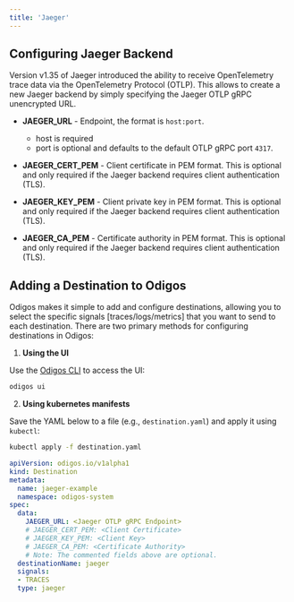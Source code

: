 ```yaml
---
title: 'Jaeger'
---
```


## Configuring Jaeger Backend

Version v1.35 of Jaeger introduced the ability to receive OpenTelemetry trace data via the OpenTelemetry Protocol (OTLP).
This allows to create a new Jaeger backend by simply specifying the Jaeger OTLP gRPC unencrypted URL.

- **JAEGER_URL** - Endpoint, the format is `host:port`.

  - host is required
  - port is optional and defaults to the default OTLP gRPC port `4317`.

- **JAEGER_CERT_PEM** - Client certificate in PEM format. This is optional and only required if the Jaeger backend requires client authentication (TLS).

- **JAEGER_KEY_PEM** - Client private key in PEM format. This is optional and only required if the Jaeger backend requires client authentication (TLS).

- **JAEGER_CA_PEM** - Certificate authority in PEM format. This is optional and only required if the Jaeger backend requires client authentication (TLS).

## Adding a Destination to Odigos

Odigos makes it simple to add and configure destinations, allowing you to select the specific signals [traces/logs/metrics] that you want to send to each destination. There are two primary methods for configuring destinations in Odigos:

1. **Using the UI**

Use the [Odigos CLI](https://docs.odigos.io/cli/odigos_ui) to access the UI:

```bash
odigos ui
```

2. **Using kubernetes manifests**

Save the YAML below to a file (e.g., `destination.yaml`) and apply it using `kubectl`:

```bash
kubectl apply -f destination.yaml
```


```yaml
apiVersion: odigos.io/v1alpha1
kind: Destination
metadata:
  name: jaeger-example
  namespace: odigos-system
spec:
  data:
    JAEGER_URL: <Jaeger OTLP gRPC Endpoint>
    # JAEGER_CERT_PEM: <Client Certificate>
    # JAEGER_KEY_PEM: <Client Key>
    # JAEGER_CA_PEM: <Certificate Authority>
    # Note: The commented fields above are optional.
  destinationName: jaeger
  signals:
  - TRACES
  type: jaeger
```
